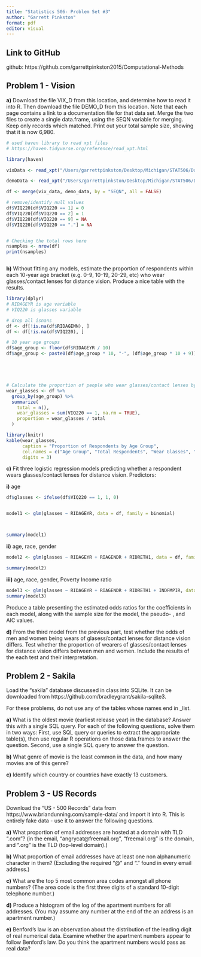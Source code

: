 ```yaml
---
title: "Statistics 506- Problem Set #3"
author: "Garrett Pinkston"
format: pdf
editor: visual
---
```


## **Link to GitHub**

github: https://github.com/garrettpinkston2015/Computational-Methods

## **Problem 1 - Vision**

**a)** Download the file VIX_D from this location, and determine how to read it into R. Then download the file DEMO_D from this location. Note that each page contains a link to a documentation file for that data set. Merge the two files to create a single data.frame, using the SEQN variable for merging. Keep only records which matched. Print out your total sample size, showing that it is now 6,980.

```r

# used haven library to read xpt files
# https://haven.tidyverse.org/reference/read_xpt.html

library(haven)

vixData <- read_xpt("/Users/garrettpinkston/Desktop/Michigan/STAT506/Data/VIX_D.XPT")

demoData <- read_xpt("/Users/garrettpinkston/Desktop/Michigan/STAT506/Data/DEMO_D.XPT")

df <- merge(vix_data, demo_data, by = "SEQN", all = FALSE)

# remove/identify null values
df$VIQ220[df$VIQ220 == 1] = 0
df$VIQ220[df$VIQ220 == 2] = 1
df$VIQ220[df$VIQ220 == 9] = NA
df$VIQ220[df$VIQ220 == "."] = NA


# Checking the total rows here
nsamples <- nrow(df)
print(nsamples)



```

**b)** Without fitting any models, estimate the proportion of respondents within each 10-year age bracket (e.g. 0-9, 10-19, 20-29, etc) who wear glasses/contact lenses for distance vision. Produce a nice table with the results.

```r

library(dplyr)
# RIDAGEYR is age variable
# VIQ220 is glasses variable

# drop all isnans 
df <- df[!is.na(df$RIDAGEMN), ]
df <- df[!is.na(df$VIQ220), ]

# 10 year age groups
df$age_group <- floor(df$RIDAGEYR / 10)
df$age_group <- paste0(df$age_group * 10, "-", (df$age_group * 10 + 9))





# Calculate the proportion of people who wear glasses/contact lenses by age group
wear_glasses <- df %>%
  group_by(age_group) %>%
  summarize(
    total = n(),
    wear_glasses = sum(VIQ220 == 1, na.rm = TRUE),
    proportion = wear_glasses / total
  )

library(knitr)
kable(wear_glasses, 
      caption = "Proportion of Respondents by Age Group",
      col.names = c("Age Group", "Total Respondents", "Wear Glasses", "Proportion Wearing Glasses"),
      digits = 3)


```

**c)** Fit three logistic regression models predicting whether a respondent wears glasses/contact lenses for distance vision. Predictors:

**i)** age

```r
df$glasses <- ifelse(df$VIQ220 == 1, 1, 0)


model1 <- glm(glasses ~ RIDAGEYR, data = df, family = binomial)



summary(model1)

```

**ii)** age, race, gender

```r

model2 <- glm(glasses ~ RIDAGEYR + RIAGENDR + RIDRETH1, data = df, family = binomial)

summary(model2)


```

**iii)** age, race, gender, Poverty Income ratio

```r

model3 <- glm(glasses ~ RIDAGEYR + RIAGENDR + RIDRETH1 + INDFMPIR, data = df, family = binomial)
summary(model3)


```

Produce a table presenting the estimated odds ratios for the coefficients in each model, along with the sample size for the model, the pseudo- , and AIC values.

**d)** From the third model from the previous part, test whether the odds of men and women being wears of glasess/contact lenses for distance vision differs. Test whether the proportion of wearers of glasses/contact lenses for distance vision differs between men and women. Include the results of the each test and their interpretation.



## **Problem 2 - Sakila**

Load the “sakila” database discussed in class into SQLite. It can be downloaded from https://github.com/bradleygrant/sakila-sqlite3.

For these problems, do not use any of the tables whose names end in \_list.

**a)** What is the oldest movie (earliest release year) in the database? Answer this with a single SQL query. For each of the following questions, solve them in two ways: First, use SQL query or queries to extract the appropriate table(s), then use regular R operations on those data.frames to answer the question. Second, use a single SQL query to answer the question.

**b)** What genre of movie is the least common in the data, and how many movies are of this genre?

**c)** Identify which country or countries have exactly 13 customers.

## **Problem 3 - US Records**

Download the “US - 500 Records” data from https://www.briandunning.com/sample-data/ and import it into R. This is entirely fake data - use it to answer the following questions.

**a)** What proportion of email addresses are hosted at a domain with TLD “.com”? (in the email, “angrycat\@freemail.org”, “freemail.org” is the domain, and “.org” is the TLD (top-level domain).)

**b)** What proportion of email addresses have at least one non alphanumeric character in them? (Excluding the required “\@” and “.” found in every email address.)

**c)** What are the top 5 most common area codes amongst all phone numbers? (The area code is the first three digits of a standard 10-digit telephone number.)

**d)** Produce a histogram of the log of the apartment numbers for all addresses. (You may assume any number at the end of the an address is an apartment number.)

**e)** Benford’s law is an observation about the distribution of the leading digit of real numerical data. Examine whether the apartment numbers appear to follow Benford’s law. Do you think the apartment numbers would pass as real data?
